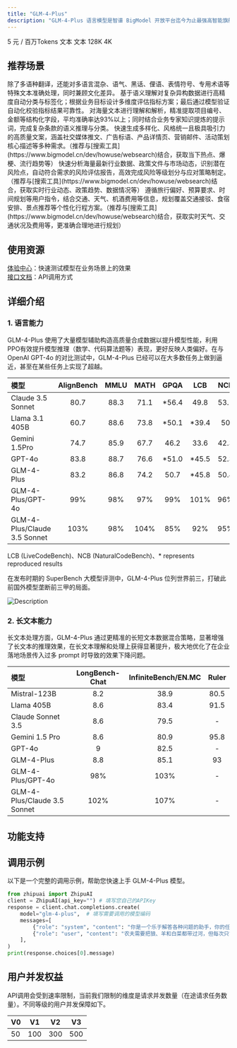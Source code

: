 ```yaml
---
title: "GLM-4-Plus"
description: "GLM-4-Plus 语言模型是智谱 BigModel 开放平台迄今为止最强高智能旗舰模型，在语言理解、逻辑推理、指令遵循、长文本处理等方面性能世界领先。 "
---
```


<CardGroup cols={3}>
  <Card title="价格" icon="circle-dollar" href="https://docs.z.ai">
    5 元 / 百万Tokens
  </Card>
  <Card title="输入模态" icon="arrow-down-right" href="https://docs.z.ai">
    文本
  </Card>
  <Card title="输出模态" icon="arrow-down-left" href="https://docs.z.ai">
    文本
  </Card>
  <Card title="上下文窗口" icon="arrow-down-arrow-up" iconType="regular" href="https://docs.z.ai">
    128K
  </Card>
  <Card title="最大输出Tokens" icon="maximize" iconType="regular" href="https://docs.z.ai">
    4K
  </Card>
</CardGroup>

## <Icon icon="stars" iconType="solid" color="#12a901" size={28} />   推荐场景

<AccordionGroup>
  <Accordion title="翻译" icon="language">
    除了多语种翻译，还能对多语言混杂、语气、黑话、俚语、表情符号、专用术语等特殊文本准确处理，同时兼顾文化差异。
  </Accordion>
  <Accordion title="智能数据分类" icon="database">
    基于语义理解对复杂异构数据进行高精度自动分类与标签化；根据业务目标设计多维度评估指标方案；最后通过模型验证自动化校验指标结果可靠性。
  </Accordion>
  <Accordion title="文件信息提取" icon="file-doc">
    对海量文本进行理解和解析，精准提取项目编号、金额等结构化字段，平均准确率达93%以上；同时结合业务专家知识提炼的提示词，完成复杂条款的语义推理与分类。
  </Accordion>
  <Accordion title="爆款文案策划" icon="message-heart">
    快速生成多样化、风格统一且极具吸引力的高质量文案，涵盖社交媒体推文、广告标语、产品详情页、营销邮件、活动策划核心描述等多种需求。（推荐与[搜索工具](https://www.bigmodel.cn/dev/howuse/websearch)结合，获取当下热点、爆梗、流行趋势等）
  </Accordion>
  <Accordion title="风险评估报告" icon="file-circle-exclamation">
    快速分析海量最新行业数据、政策文件与市场动态，识别潜在风险点，自动符合需求的风险评估报告，高效完成风险等级划分与应对策略制定。（推荐与[搜索工具](https://www.bigmodel.cn/dev/howuse/websearch)结合，获取实时行业动态、政策趋势、数据情况等）
  </Accordion>
  <Accordion title="智能行程规划" icon="router">
    遵循旅行偏好、预算要求、时间规划等用户指令，结合交通、天气、机酒费用等信息，规划覆盖交通接驳、食宿安排、景点推荐等个性化行程方案。（推荐与[搜索工具](https://www.bigmodel.cn/dev/howuse/websearch)结合，获取实时天气、交通状况及费用等，更准确合理地进行规划）
  </Accordion>
</AccordionGroup>

## <Icon icon="bars-sort" iconType="solid" color="#12a901" size={28} />   使用资源

[体验中心](https://bigmodel.cn/trialcenter/modeltrial/text?modelCode=glm-4-plus)：快速测试模型在业务场景上的效果\
[接口文档](https://bigmodel.cn/dev/api/normal-model/glm-4)：API调用方式

## <Icon icon="arrow-down-from-line" iconType="solid" color="#12a901" size={28} />   详细介绍

### 1. 语言能力
GLM-4-Plus 使用了大量模型辅助构造高质量合成数据以提升模型性能，利用PPO有效提升模型推理（数学、代码算法题等）表现，更好反映人类偏好。在与 OpenAI GPT-4o 的对比测试中，GLM-4-Plus 已经可以在大多数任务上做到逼近，甚至在某些任务上实现了超越。


| 模型 | AlignBench | MMLU | MATH | GPQA | LCB  | NCB | IFEval |
| :--- | :--------: | :--: | :--: | :--: | :--: | :----: | :----: |
| Claude 3.5 Sonnet | 80.7 | 88.3 | 71.1 | *56.4 | 49.8 | 53.1 | 80.6 |
| Llama 3.1 405B     | 60.7 | 88.6 | 73.8 | *50.1 | *39.4 | 50   | 83.9 |
| Gemini 1.5Pro      | 74.7 | 85.9 | 67.7 | 46.2 | 33.6 | 42.3 | 74.4 |
| GPT-4o             | 83.8 | 88.7 | 76.6 | *51.0 | *45.5 | 52.3 | 81.9 |
| GLM-4-Plus         | 83.2 | 86.8 | 74.2 | 50.7 | *45.8 | 50.4 | 79.5 |
| GLM-4-Plus/GPT-4o  | 99%  | 98%  | 97%  | 99%  | 101% | 96%  | 97%  |
| GLM-4-Plus/Claude 3.5 Sonnet | 103% | 98%  | 104% | 85%  | 92%  | 95%  | 99%  |

LCB (LiveCodeBench)、NCB (NaturalCodeBench)、* represents reproduced results

在发布时期的 SuperBench 大模型评测中，GLM-4-Plus 位列世界前三，打破此前国外模型垄断前三甲的局面。

![Description](https://cdn.bigmodel.cn/markdown/1749449741669%E6%80%BB%E6%A6%9C%E5%8D%95.png?attname=%E6%80%BB%E6%A6%9C%E5%8D%95.png)

### 2. 长文本能力
长文本处理方面，GLM-4-Plus 通过更精准的长短文本数据混合策略，显著增强了长文本的推理效果，在长文本理解和处理上获得显著提升，极大地优化了在企业落地场景传入过多 prompt 时导致的效果下降问题。


| 模型 | LongBench-Chat | InfiniteBench/EN.MC | Ruler |
| :----- | :--------------: | :-------------------: | :-----: |
| Mistral-123B | 8.2 | 38.9 | 80.5 |
| Llama 405B   | 8.6 | 83.4 | 91.5 |
| Claude Sonnet 3.5 | 8.6 | 79.5 | -    |
| Gemini 1.5 Pro | 8.6 | 80.9 | 95.8 |
| GPT-4o         | 9   | 82.5 | -    |
| GLM-4-Plus     | 8.8 | 85.1 | 93   |
| GLM-4-Plus/GPT-4o | 98% | 103% | -    |
| GLM-4-Plus/Claude 3.5 Sonnet | 102% | 107% | -    |

## <Icon icon="arrow-down-big-small" iconType="solid" color="#12a901" size={28} />   功能支持

<CardGroup cols={3}>
  <Card title="流式输出" icon="arrow-down-from-dotted-line" href="https://docs.z.ai">

  </Card>
  <Card title="结构化输出" icon="arrow-down-from-line" href="https://docs.z.ai">

  </Card>
  <Card title="函数调用" icon="function" href="https://docs.z.ai">

  </Card>
</CardGroup>

## <Icon icon="rectangle-code" iconType="solid" color="#12a901" size={28} />   调用示例

以下是一个完整的调用示例，帮助您快速上手 GLM-4-Plus 模型。

```python
from zhipuai import ZhipuAI
client = ZhipuAI(api_key="") # 填写您自己的APIKey
response = client.chat.completions.create(
    model="glm-4-plus",  # 填写需要调用的模型编码
    messages=[
        {"role": "system", "content": "你是一个乐于解答各种问题的助手，你的任务是为用户提供专业、准确、有见地的建议。"},
        {"role": "user", "content": "农夫需要把狼、羊和白菜都带过河，但每次只能带一样物品，而且狼和羊不能单独相处，羊和白菜也不能单独相处，问农夫该如何过河。"}
    ],
)
print(response.choices[0].message)
```

## <Icon icon="square-user" iconType="solid" color="#12a901" size={28} />   用户并发权益

API调用会受到速率限制，当前我们限制的维度是请求并发数量（在途请求任务数量）。不同等级的用户并发保障如下。

| V0 | V1  | V2  | V3  |
| --- | --- | --- | --- |
| 50 | 100 | 300 | 500 |
